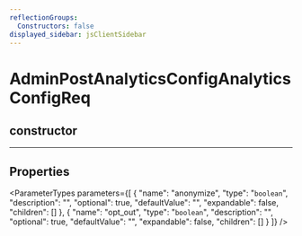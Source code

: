 ```yaml
---
reflectionGroups:
  Constructors: false
displayed_sidebar: jsClientSidebar
---
```



# AdminPostAnalyticsConfigAnalyticsConfigReq

## constructor

___

## Properties

<ParameterTypes parameters={[
  {
    "name": "anonymize",
    "type": "`boolean`",
    "description": "",
    "optional": true,
    "defaultValue": "",
    "expandable": false,
    "children": []
  },
  {
    "name": "opt_out",
    "type": "`boolean`",
    "description": "",
    "optional": true,
    "defaultValue": "",
    "expandable": false,
    "children": []
  }
]} />
